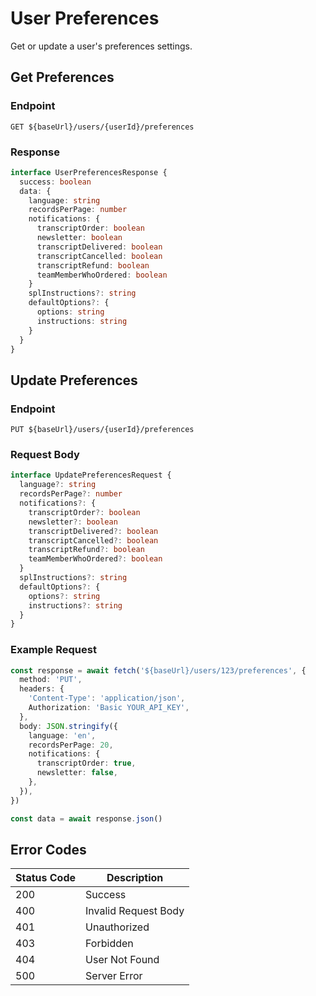 # User Preferences

Get or update a user's preferences settings.

## Get Preferences

### Endpoint

```http
GET ${baseUrl}/users/{userId}/preferences
```

### Response

```typescript
interface UserPreferencesResponse {
  success: boolean
  data: {
    language: string
    recordsPerPage: number
    notifications: {
      transcriptOrder: boolean
      newsletter: boolean
      transcriptDelivered: boolean
      transcriptCancelled: boolean
      transcriptRefund: boolean
      teamMemberWhoOrdered: boolean
    }
    splInstructions?: string
    defaultOptions?: {
      options: string
      instructions: string
    }
  }
}
```

## Update Preferences

### Endpoint

```http
PUT ${baseUrl}/users/{userId}/preferences
```

### Request Body

```typescript
interface UpdatePreferencesRequest {
  language?: string
  recordsPerPage?: number
  notifications?: {
    transcriptOrder?: boolean
    newsletter?: boolean
    transcriptDelivered?: boolean
    transcriptCancelled?: boolean
    transcriptRefund?: boolean
    teamMemberWhoOrdered?: boolean
  }
  splInstructions?: string
  defaultOptions?: {
    options?: string
    instructions?: string
  }
}
```

### Example Request

```typescript
const response = await fetch('${baseUrl}/users/123/preferences', {
  method: 'PUT',
  headers: {
    'Content-Type': 'application/json',
    Authorization: 'Basic YOUR_API_KEY',
  },
  body: JSON.stringify({
    language: 'en',
    recordsPerPage: 20,
    notifications: {
      transcriptOrder: true,
      newsletter: false,
    },
  }),
})

const data = await response.json()
```

## Error Codes

| Status Code | Description          |
| ----------- | -------------------- |
| 200         | Success              |
| 400         | Invalid Request Body |
| 401         | Unauthorized         |
| 403         | Forbidden            |
| 404         | User Not Found       |
| 500         | Server Error         |

